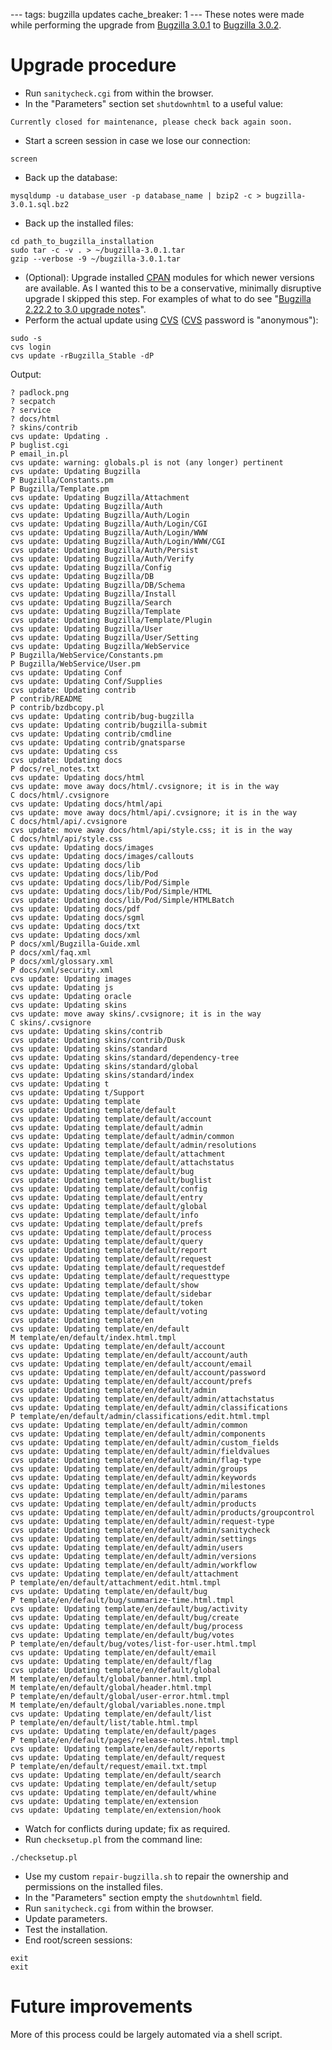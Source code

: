 ---
tags: bugzilla updates
cache_breaker: 1
---
These notes were made while performing the upgrade from [[Bugzilla 3.0.1]] to [[Bugzilla 3.0.2]].

= Upgrade procedure =

* Run <tt>sanitycheck.cgi</tt> from within the browser.
* In the "Parameters" section set <tt>shutdownhtml</tt> to a useful value:

<pre>Currently closed for maintenance, please check back again soon.</pre>

* Start a screen session in case we lose our connection:

<pre>screen</pre>

* Back up the database:

<pre>mysqldump -u database_user -p database_name | bzip2 -c > bugzilla-3.0.1.sql.bz2</pre>

* Back up the installed files:

<pre>cd path_to_bugzilla_installation
sudo tar -c -v . > ~/bugzilla-3.0.1.tar
gzip --verbose -9 ~/bugzilla-3.0.1.tar</pre>

* (Optional): Upgrade installed [[CPAN]] modules for which newer versions are available. As I wanted this to be a conservative, minimally disruptive upgrade I skipped this step. For examples of what to do see "[[Bugzilla 2.22.2 to 3.0 upgrade notes]]".
* Perform the actual update using [[CVS]] ([[CVS]] password is "anonymous"):

<pre>sudo -s
cvs login
cvs update -rBugzilla_Stable -dP</pre>

Output:

<pre>? padlock.png
? secpatch
? service
? docs/html
? skins/contrib
cvs update: Updating .
P buglist.cgi
P email_in.pl
cvs update: warning: globals.pl is not (any longer) pertinent
cvs update: Updating Bugzilla
P Bugzilla/Constants.pm
P Bugzilla/Template.pm
cvs update: Updating Bugzilla/Attachment
cvs update: Updating Bugzilla/Auth
cvs update: Updating Bugzilla/Auth/Login
cvs update: Updating Bugzilla/Auth/Login/CGI
cvs update: Updating Bugzilla/Auth/Login/WWW
cvs update: Updating Bugzilla/Auth/Login/WWW/CGI
cvs update: Updating Bugzilla/Auth/Persist
cvs update: Updating Bugzilla/Auth/Verify
cvs update: Updating Bugzilla/Config
cvs update: Updating Bugzilla/DB
cvs update: Updating Bugzilla/DB/Schema
cvs update: Updating Bugzilla/Install
cvs update: Updating Bugzilla/Search
cvs update: Updating Bugzilla/Template
cvs update: Updating Bugzilla/Template/Plugin
cvs update: Updating Bugzilla/User
cvs update: Updating Bugzilla/User/Setting
cvs update: Updating Bugzilla/WebService
P Bugzilla/WebService/Constants.pm
P Bugzilla/WebService/User.pm
cvs update: Updating Conf
cvs update: Updating Conf/Supplies
cvs update: Updating contrib
P contrib/README
P contrib/bzdbcopy.pl
cvs update: Updating contrib/bug-bugzilla
cvs update: Updating contrib/bugzilla-submit
cvs update: Updating contrib/cmdline
cvs update: Updating contrib/gnatsparse
cvs update: Updating css
cvs update: Updating docs
P docs/rel_notes.txt
cvs update: Updating docs/html
cvs update: move away docs/html/.cvsignore; it is in the way
C docs/html/.cvsignore
cvs update: Updating docs/html/api
cvs update: move away docs/html/api/.cvsignore; it is in the way
C docs/html/api/.cvsignore
cvs update: move away docs/html/api/style.css; it is in the way
C docs/html/api/style.css
cvs update: Updating docs/images
cvs update: Updating docs/images/callouts
cvs update: Updating docs/lib
cvs update: Updating docs/lib/Pod
cvs update: Updating docs/lib/Pod/Simple
cvs update: Updating docs/lib/Pod/Simple/HTML
cvs update: Updating docs/lib/Pod/Simple/HTMLBatch
cvs update: Updating docs/pdf
cvs update: Updating docs/sgml
cvs update: Updating docs/txt
cvs update: Updating docs/xml
P docs/xml/Bugzilla-Guide.xml
P docs/xml/faq.xml
P docs/xml/glossary.xml
P docs/xml/security.xml
cvs update: Updating images
cvs update: Updating js
cvs update: Updating oracle
cvs update: Updating skins
cvs update: move away skins/.cvsignore; it is in the way
C skins/.cvsignore
cvs update: Updating skins/contrib
cvs update: Updating skins/contrib/Dusk
cvs update: Updating skins/standard
cvs update: Updating skins/standard/dependency-tree
cvs update: Updating skins/standard/global
cvs update: Updating skins/standard/index
cvs update: Updating t
cvs update: Updating t/Support
cvs update: Updating template
cvs update: Updating template/default
cvs update: Updating template/default/account
cvs update: Updating template/default/admin
cvs update: Updating template/default/admin/common
cvs update: Updating template/default/admin/resolutions
cvs update: Updating template/default/attachment
cvs update: Updating template/default/attachstatus
cvs update: Updating template/default/bug
cvs update: Updating template/default/buglist
cvs update: Updating template/default/config
cvs update: Updating template/default/entry
cvs update: Updating template/default/global
cvs update: Updating template/default/info
cvs update: Updating template/default/prefs
cvs update: Updating template/default/process
cvs update: Updating template/default/query
cvs update: Updating template/default/report
cvs update: Updating template/default/request
cvs update: Updating template/default/requestdef
cvs update: Updating template/default/requesttype
cvs update: Updating template/default/show
cvs update: Updating template/default/sidebar
cvs update: Updating template/default/token
cvs update: Updating template/default/voting
cvs update: Updating template/en
cvs update: Updating template/en/default
M template/en/default/index.html.tmpl
cvs update: Updating template/en/default/account
cvs update: Updating template/en/default/account/auth
cvs update: Updating template/en/default/account/email
cvs update: Updating template/en/default/account/password
cvs update: Updating template/en/default/account/prefs
cvs update: Updating template/en/default/admin
cvs update: Updating template/en/default/admin/attachstatus
cvs update: Updating template/en/default/admin/classifications
P template/en/default/admin/classifications/edit.html.tmpl
cvs update: Updating template/en/default/admin/common
cvs update: Updating template/en/default/admin/components
cvs update: Updating template/en/default/admin/custom_fields
cvs update: Updating template/en/default/admin/fieldvalues
cvs update: Updating template/en/default/admin/flag-type
cvs update: Updating template/en/default/admin/groups
cvs update: Updating template/en/default/admin/keywords
cvs update: Updating template/en/default/admin/milestones
cvs update: Updating template/en/default/admin/params
cvs update: Updating template/en/default/admin/products
cvs update: Updating template/en/default/admin/products/groupcontrol
cvs update: Updating template/en/default/admin/request-type
cvs update: Updating template/en/default/admin/sanitycheck
cvs update: Updating template/en/default/admin/settings
cvs update: Updating template/en/default/admin/users
cvs update: Updating template/en/default/admin/versions
cvs update: Updating template/en/default/admin/workflow
cvs update: Updating template/en/default/attachment
P template/en/default/attachment/edit.html.tmpl
cvs update: Updating template/en/default/bug
P template/en/default/bug/summarize-time.html.tmpl
cvs update: Updating template/en/default/bug/activity
cvs update: Updating template/en/default/bug/create
cvs update: Updating template/en/default/bug/process
cvs update: Updating template/en/default/bug/votes
P template/en/default/bug/votes/list-for-user.html.tmpl
cvs update: Updating template/en/default/email
cvs update: Updating template/en/default/flag
cvs update: Updating template/en/default/global
M template/en/default/global/banner.html.tmpl
M template/en/default/global/header.html.tmpl
P template/en/default/global/user-error.html.tmpl
M template/en/default/global/variables.none.tmpl
cvs update: Updating template/en/default/list
P template/en/default/list/table.html.tmpl
cvs update: Updating template/en/default/pages
P template/en/default/pages/release-notes.html.tmpl
cvs update: Updating template/en/default/reports
cvs update: Updating template/en/default/request
P template/en/default/request/email.txt.tmpl
cvs update: Updating template/en/default/search
cvs update: Updating template/en/default/setup
cvs update: Updating template/en/default/whine
cvs update: Updating template/en/extension
cvs update: Updating template/en/extension/hook</pre>

* Watch for conflicts during update; fix as required.
* Run <tt>checksetup.pl</tt> from the command line:

<pre>./checksetup.pl</pre>

* Use my custom <tt>repair-bugzilla.sh</tt> to repair the ownership and permissions on the installed files.
* In the "Parameters" section empty the <tt>shutdownhtml</tt> field.
* Run <tt>sanitycheck.cgi</tt> from within the browser.
* Update parameters.
* Test the installation.
* End root/screen sessions:

<pre>exit
exit</pre>

= Future improvements =

More of this process could be largely automated via a shell script.
